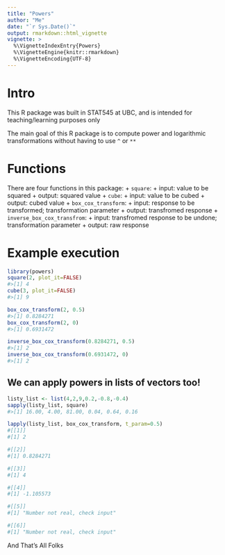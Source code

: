```yaml
---
title: "Powers"
author: "Me"
date: "`r Sys.Date()`"
output: rmarkdown::html_vignette
vignette: >
  %\VignetteIndexEntry{Powers}
  %\VignetteEngine{knitr::rmarkdown}
  %\VignetteEncoding{UTF-8}
---
```



# Intro

This R package was built in STAT545 at UBC, and is intended for teaching/learning purposes only

The main goal of this R package is to compute power and logarithmic transformations without having to use ```^``` or ```**```

# Functions

There are four functions in this package:
	+ ```square```:
		+ input: value to be squared
		+ output: squared value
	+ ```cube```:
		+ input: value to be cubed
		+ output: cubed value
	+ ```box_cox_transform```:
		+ input: response to be transformed; transformation parameter
		+ output: transfromed response
	+ ```inverse_box_cox_transfrom```:
		+ input: transfromed response to be undone; transformation parameter
		+ output: raw response

# Example execution

```r
library(powers)
square(2, plot_it=FALSE)
#>[1] 4
cube(3, plot_it=FALSE)
#>[1] 9

box_cox_transform(2, 0.5)
#>[1] 0.8284271
box_cox_transform(2, 0)
#>[1] 0.6931472

inverse_box_cox_transform(0.8284271, 0.5)
#>[1] 2
inverse_box_cox_transform(0.6931472, 0)
#>[1] 2
```

## We can apply powers in lists of vectors too!

```r
listy_list <- list(4,2,9,0.2,-0.8,-0.4)
sapply(listy_list, square)
#>[1] 16.00, 4.00, 81.00, 0.04, 0.64, 0.16

lapply(listy_list, box_cox_transform, t_param=0.5)
#[[1]]
#[1] 2

#[[2]]
#[1] 0.8284271

#[[3]]
#[1] 4

#[[4]]
#[1] -1.105573

#[[5]]
#[1] "Number not real, check input"

#[[6]]
#[1] "Number not real, check input"


```

And That's All Folks
